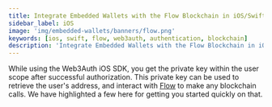 ```yaml
---
title: Integrate Embedded Wallets with the Flow Blockchain in iOS/Swift Applications
sidebar_label: iOS
image: 'img/embedded-wallets/banners/flow.png'
keywords: [ios, swift, flow, web3auth, authentication, blockchain]
description: 'Integrate Embedded Wallets with the Flow Blockchain in iOS/Swift Applications | Embedded Wallets'
---
```



While using the Web3Auth iOS SDK, you get the private key within the user scope after successful authorization. This private key can be used to retrieve the user's address, and interact with [Flow](https://developers.flow.com/) to make any blockchain calls. We have highlighted a few here for getting you started quickly on that.

<EVMInteraction />
